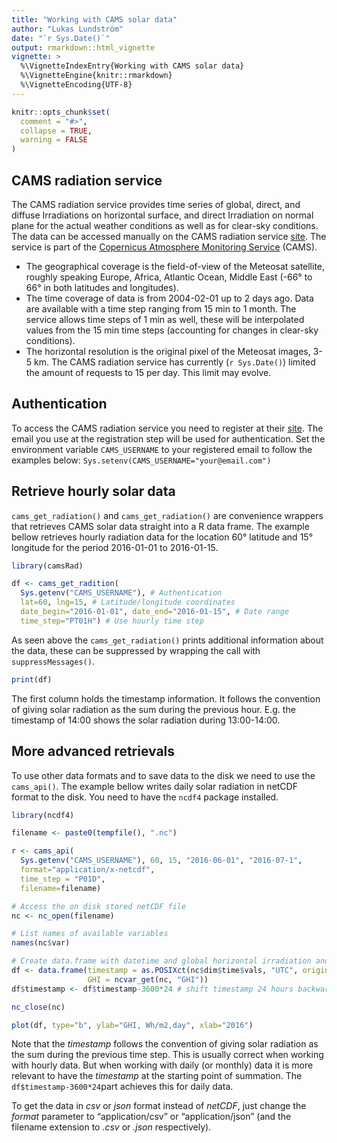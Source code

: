 ```yaml
---
title: "Working with CAMS solar data"
author: "Lukas Lundström"
date: "`r Sys.Date()`"
output: rmarkdown::html_vignette
vignette: >
  %\VignetteIndexEntry{Working with CAMS solar data}
  %\VignetteEngine{knitr::rmarkdown}
  %\VignetteEncoding{UTF-8}
---
```


```r
knitr::opts_chunk$set(
  comment = "#>", 
  collapse = TRUE,
  warning = FALSE
)
```

## CAMS radiation service
The CAMS radiation service provides time series of global, direct, and diffuse Irradiations on horizontal surface, and direct Irradiation on normal plane for the actual weather conditions as well as for clear-sky conditions. The data can be accessed manually on the CAMS radiation service [site](http://www.soda-pro.com/web-services/radiation/cams-radiation-service). The service is part of the [Copernicus Atmosphere Monitoring Service](http://atmosphere.copernicus.eu/) (CAMS).

* The geographical coverage is the field-of-view of the Meteosat satellite, roughly speaking Europe, Africa, Atlantic Ocean, Middle East (-66° to 66° in both latitudes and longitudes).
* The time coverage of data is from 2004-02-01 up to 2 days ago. Data are available with a time step ranging from 15 min to 1 month. The service allows time steps of 1 min as well, these will be interpolated values from the 15 min time steps (accounting for changes in clear-sky conditions). 
* The horizontal resolution is the original pixel of the Meteosat images, 3-5 km.  The CAMS radiation service has currently (`r Sys.Date()`) limited the amount of requests to 15 per day. This limit may evolve. 

## Authentication

To access the CAMS radiation service you need to register at their [site](http://www.soda-pro.com/web-services/radiation/cams-radiation-service). The email you use at the registration step will be used for authentication. Set the environment variable `CAMS_USERNAME` to your registered email to follow the examples below: `Sys.setenv(CAMS_USERNAME="your@email.com")`

## Retrieve hourly solar data

`cams_get_radiation()` and `cams_get_radiation()` are convenience wrappers that retrieves CAMS solar data straight into a R data frame. The example bellow retrieves hourly radiation data for the location 60° latitude and 15° longitude for the period 2016-01-01 to 2016-01-15.
```r
library(camsRad)

df <- cams_get_radition(
  Sys.getenv("CAMS_USERNAME"), # Authentication
  lat=60, lng=15, # Latitude/longitude coordinates 
  date_begin="2016-01-01", date_end="2016-01-15", # Date range
  time_step="PT01H") # Use hourly time step

```
As seen above the `cams_get_radiation()` prints additional information about the data, these can be suppressed by wrapping the call with `suppressMessages()`. 

```r
print(df)

```
The first column holds the timestamp information. It follows the convention of giving solar radiation as the sum during the previous hour. E.g. the timestamp of 14:00 shows the solar radiation during 13:00-14:00. 

## More advanced retrievals
To use other data formats and to save data to the disk we need to use the `cams_api()`. The example bellow writes daily solar radiation in netCDF format to the disk. You need to have the `ncdf4` package installed.

```r
library(ncdf4)

filename <- paste0(tempfile(), ".nc")

r <- cams_api(
  Sys.getenv("CAMS_USERNAME"), 60, 15, "2016-06-01", "2016-07-1", 
  format="application/x-netcdf",
  time_step = "P01D",
  filename=filename)

# Access the on disk stored netCDF file
nc <- nc_open(filename)  

# List names of available variables
names(nc$var)

# Create data.frame with datetime and global horizontal irradiation and plot it
df <- data.frame(timestamp = as.POSIXct(nc$dim$time$vals, "UTC", origin="1970-01-01"),
                 GHI = ncvar_get(nc, "GHI"))
df$timestamp <- df$timestamp-3600*24 # shift timestamp 24 hours backwards

nc_close(nc) 

plot(df, type="b", ylab="GHI, Wh/m2,day", xlab="2016")


```
Note that the *timestamp* follows the convention of giving solar radiation as the sum during the previous time step. This is usually correct when working with hourly data. But when working with daily (or monthly) data it is more relevant to have the *timestamp* at the starting point of summation. The `df$timestamp-3600*24`part achieves this for daily data.

To get the data in *csv* or *json* format instead of *netCDF*, just change the *format* parameter to "application/csv" or "application/json" (and the filename extension to *.csv* or *.json* respectively).
